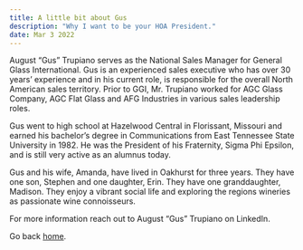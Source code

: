 ```yaml
---
title: A little bit about Gus
description: "Why I want to be your HOA President."
date: Mar 3 2022
---
```


August “Gus” Trupiano serves as the National Sales Manager for General Glass International. Gus is an experienced sales executive who has over 30 years’ experience and in his current role, is responsible for the overall North American sales territory. Prior to GGI, Mr. Trupiano worked for AGC Glass Company, AGC Flat Glass and AFG Industries in various sales leadership roles.

Gus went to high school at Hazelwood Central in Florissant, Missouri and earned his bachelor’s degree in Communications from East Tennessee State University in 1982. He was the President of his Fraternity, Sigma Phi Epsilon, and is still very active as an alumnus today.

Gus and his wife, Amanda, have lived in Oakhurst for three years. They have one son, Stephen and one daughter, Erin. They have one granddaughter, Madison. They enjoy a vibrant social life and exploring the regions wineries as passionate wine connoisseurs.

For more information reach out to August “Gus” Trupiano on LinkedIn.

Go back [home](/).
